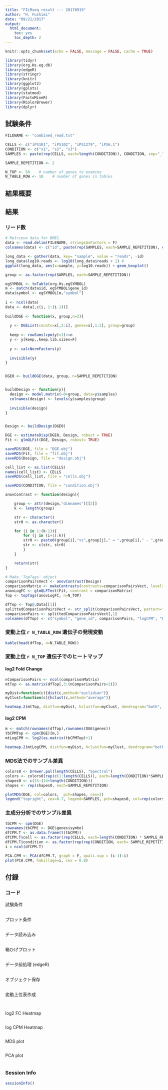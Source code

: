 ```yaml
---
title: "FILMseq result --- 20170919" 
author: "H. Fushimi"
date: "09/21/2017"
output:
  html_document:
    toc: yes
    toc_depth: 2
---
```


```r
knitr::opts_chunk$set(echo = FALSE, message = FALSE, cache = TRUE)
```

```r
library(tidyr)
library(org.Hs.eg.db)
library(edgeR)
library(stringr)
library(knitr)
library(ggplot2)
library(gplots)
library(statmod)
library(FactoMineR)
library(RColorBrewer)
library(dplyr)
```

## 試験条件

```r
FILENAME <- "combined_read.txt"

CELLS <- c("iPS101", "iPS102", "iPS1279", "iPS6.1")
CONDITION <- c("s1", "s2", "s3")
SAMPLES <- paste(rep(CELLS, each=length(CONDITION)), CONDITION, sep="_")

SAMPLE_REPETITION <- 2
```

```r
N_TOP <- 50    # number of genes to examine
N_TABLE_ROW <- 10    # number of genes in tables
```

## 結果概要

## 結果
### リード数

```r
# Retrieve data for BMEC.
data <- read.delim(FILENAME, stringsAsFactors = F)
colnames(data) <- c("id", paste(rep(SAMPLES, each=SAMPLE_REPETITION), c(1:SAMPLE_REPETITION), sep="_"))
```

```r
long_data <- gather(data, key= "sample", value = "reads", -id)
long_data$log10.reads <- log10(long_data$reads + 1) #
ggplot(long_data, aes(x=sample, y=log10.reads)) + geom_boxplot()
```

```r
group <- as.factor(rep(SAMPLES, each=SAMPLE_REPETITION))

egSYMBOL <- toTable(org.Hs.egSYMBOL)
m <- match(data$id, egSYMBOL$gene_id)
data$symbol <- egSYMBOL[m,"symbol"]
  
i <- ncol(data)
data <- data[,c(i, 1:(i-1))]
  
buildDGE <- function(x, group,n=2){
  
  y <- DGEList(counts=x[,3:i], genes=x[,1:2], group=group)
  
  keep <- rowSums(cpm(y)>1)>=n
  y <- y[keep,,keep.lib.sizes=F]
  
  y <- calcNormFactors(y)
  
  invisible(y)
}


DGE0 <- buildDGE(data, group, n=SAMPLE_REPETITION)


buildDesign <- function(y){
  design <- model.matrix(~0+group, data=y$samples)
  colnames(design) <- levels(y$samples$group)
  
  invisible(design)
}


Design <- buildDesign(DGE0)

DGE <- estimateDisp(DGE0, Design, robust = TRUE)
Fit <- glmQLFit(DGE, Design, robust= TRUE)
```

```r
saveRDS(DGE, file = "DGE.obj")
saveRDS(Fit, file = "fit.obj")
saveRDS(Design, file = "design.obj")

cell_list <- as.list(CELLS)
names(cell_list) <- CELLS
saveRDS(cell_list, file = "cells.obj")

saveRDS(CONDITION, file = "condition.obj")
```

```r
anovContrast <- function(design){

	group <- attr(design,"dimnames")[[2]]
	k <- length(group)

	str <- character() 
	str0 <- as.character()

	for (i in 1:(k-1)){
		for (j in (i+1):k){
		str0 <- paste0(group[i],"vs",group[j]," = ",group[i]," - ",group[j])
		str <- c(str, str0)
		}
	}

	return(str)
}

# Make 'TopTags' object
comparisonPairsVect <- anovContrast(Design)
comparisonMatrix <- makeContrasts(contrasts=comparisonPairsVect, levels=Design)
anovLogFC <- glmQLFTest(Fit, contrast = comparisonMatrix)
Top <- topTags(anovLogFC, n=N_TOP)

dfTop <- Top@.Data[[1]]
splittedComparisonPairsVect <- str_split(comparisonPairsVect, pattern=" ", simplify=TRUE)
comparisonPairs <- splittedComparisonPairsVect[,1]
colnames(dfTop) <- c("symbol", "gene_id", comparisonPairs, "logCPM", "F", "PValue", "FDR")
```

### 変動上位 `r N_TABLE_ROW` 遺伝子の発現変動

```r
kable(head(dfTop, n=N_TABLE_ROW))
```

### 変動上位 `r N_TOP` 遺伝子でのヒートマップ
#### log2 Fold Change

```r
nComparisonPairs <- ncol(comparisonMatrix)
mtTop <- as.matrix(dfTop[,3:(nComparisonPairs+2)])

myDist=function(c){dist(c,method="euclidian")}
myClust=function(c){hclust(c,method="average")}

heatmap.2(mtTop, distfun=myDist, hclustfun=myClust, dendrogram="both", scale="none", symbreaks=TRUE, col=rev(redgreen(75)), trace="none", margins=c(10,5), cexRow=0.8, cexCol=0.7, labRow=dfTop[,"symbol"], density.info="none", symkey=FALSE, main="log FC")
```

#### log2 CPM

```r
m <- match(rownames(dfTop),rownames(DGE$genes))
tbCPMTop <- cpm(DGE)[m,]
mtLogCPM <- log2(as.matrix(tbCPMTop)+1)

heatmap.2(mtLogCPM, distfun=myDist, hclustfun=myClust, dendrogram="both", scale="none", symbreaks=FALSE, col=rev(heat.colors(75)), trace="none", cexRow=0.8, cexCol=0.9,  labRow=dfTop[,"symbol"], density.info="none", symkey=FALSE, main="log CPM")
```

### MDS法でのサンプル差異

```r
colors0 <- brewer.pal(length(CELLS), "Spectral")
colors <- colors0[rep(c(1:length(CELLS)), each=length(CONDITION)*SAMPLE_REPETITION)]
shapes0 <- c(15:(14+length(CONDITION)))
shapes <- rep(shapes0, each=SAMPLE_REPETITION)

plotMDS(DGE, col=colors,  pch=shapes, cex=2)
legend("topright", cex=0.7, legend=SAMPLES, pch=shapes0, col=rep(colors0,each=length(CONDITION)), ncol=4)
```

### 主成分分析でのサンプル差異

```r
tbCPM <- cpm(DGE)
rownames(tbCPM) <- DGE$genes$symbol
dfCPM.T <- as.data.frame(t(tbCPM))
dfCPM.T$cell <- as.factor(rep(CELLS, each=length(CONDITION) * SAMPLE_REPETITION))
dfCPM.T$condition <- as.factor(rep(rep(CONDITION, each= SAMPLE_REPETITION), length(CELLS)))
i = ncol(dfCPM.T)

PCA.CPM <- PCA(dfCPM.T, graph = F, quali.sup = (i-1):i)
plot(PCA.CPM, habillage=i, cex = 0.8)
```

## 付録
### コード

試験条件

```r
```

プロット条件

```r
```

データ読み込み

```r
```

箱ひげプロット

```r
```

データ前処理 (edgeR)

```r
```

オブジェクト保存

```r
```

変動上位表作成

```r
```

```r
```

log2 FC Heatmap

```r
```

log CPM Heatmap

```r
```

MDS plot

```r
```

PCA plot

```r
```


### Session Info

```r
sessionInfo()
```
